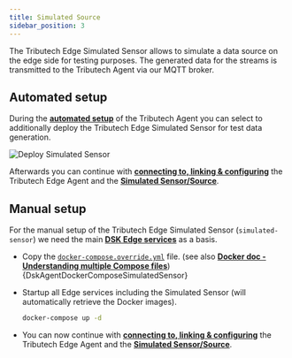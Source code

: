 ```yaml
---
title: Simulated Source
sidebar_position: 3
---
```



The Tributech Edge Simulated Sensor allows to simulate a data source on the edge side for testing purposes. The generated data for the streams is transmitted to the Tributech Agent via our MQTT broker.

## Automated setup

During the [**automated setup**](../docker-compose#agent-automated-setup) of the Tributech Agent you can select to additionally deploy the Tributech Edge Simulated Sensor for test data generation.

![Deploy Simulated Sensor](./img/deploy-simulated-sensor.png)

Afterwards you can continue with [**connecting to, linking & configuring**](../../agent_companion.mdx#agent-companion-connect) the Tributech Edge Agent and the [**Simulated Sensor/Source**](../../../provide_data/iot/simulated.md).

## Manual setup

For the manual setup of the Tributech Edge Simulated Sensor (`simulated-sensor`) we need the main [**DSK Edge services**](../docker-compose#agent-manual-setup) as a basis.

* Copy the [`docker-compose.override.yml`](../../../deployments/dsk-agent/simulated-sensor/docker-compose.override.yml) file.
(see also [**Docker doc - Understanding multiple Compose files**](https://docs.docker.com/compose/extends/#understanding-multiple-compose-files))
<CodeBlock className="language-yml" title="docker-compose.override.yml">{DskAgentDockerComposeSimulatedSensor}</CodeBlock>

* Startup all Edge services including the Simulated Sensor (will automatically retrieve the Docker images).
    ```bash
    docker-compose up -d
    ```
* You can now continue with [**connecting to, linking & configuring**](../../agent_companion.mdx#agent-companion-connect) the Tributech Edge Agent and the [**Simulated Sensor/Source**](../../../provide_data/iot/simulated.md).
